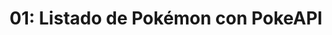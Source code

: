---
title: "01: Listado de Pokémon con PokeAPI"
description: "Crea una aplicación web para listar Pokémon, mostrando su número, imagen y tipos utilizando la PokeAPI, con mejoras visuales e interactivas."
---